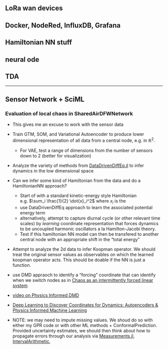 <!-- ## Sensor Network and Reproducible Models of Data Collection -->


## LoRa wan devices
## Docker, NodeRed, InfluxDB, Grafana
## Hamiltonian NN stuff
## neural ode
## TDA


---

## Sensor Network + SciML

### Evaluation of local chaos in SharedAirDFWNetwork

- This gives me an excuse to work with the sensor data 
- Train GTM, SOM, and Variational Autoencoder to produce lower dimensional representation of all data from a central node, e.g. in $\mathbb{R}^2$. 
  - For VAE, test a range of dimensions from the number of sensors down to 2 (better for visualization)
- Analyze the variety of methods from [DataDrivenDiffEq.jl](https://docs.sciml.ai/DataDrivenDiffEq/stable/) to infer dynamics in the low dimensional space 
- Can we infer some kind of Hamiltonian from the data and do a HamiltonianNN approach? 
  - Start of with a standard kinetic-energy style Hamiltonian e.g. $\sum_i \frac{1}{2} \dot{x}_i^2$ where $x_i$ is the 
  - use DataDrivenDiffEq approach to learn the associated potential energy term 
  - alternatively, attempt to capture diurnal cycle (or other relevant time scales) by *learning* coordinate representation that forces dynamics to be uncoupled harmonic oscillators a la Hamilton-Jacobi theory. 
  - Test if this hamiltonian NN model can then be transfered to another central node with an appropriate shift in the "total energy" 
- Attempt to analyze the 2d data to infer Koopman operator. We should treat the original sensor values as observables on which the learned koopman operator acts. This should be doable if the NN is just a function. 
- use DMD appraoch to identify a "forcing" coordinate that can identify when we switch nodes as in [Chaos as an intermittently forced linear system
](https://www.semanticscholar.org/paper/Chaos-as-an-intermittently-forced-linear-system-Brunton-Brunton/2efad3ddade8be144ec43d22a9f2992ab036a923)
- [video on Physics Informed DMD](https://www.youtube.com/watch?v=lx-msllg1kU&ab_channel=SteveBrunton)
- [Deep Learning to Discover Coordinates for Dynamics: Autoencoders & Physics Informed Machine Learning](https://www.youtube.com/watch?v=KmQkDgu-Qp0&list=PLMrJAkhIeNNQ0BaKuBKY43k4xMo6NSbBa&ab_channel=SteveBrunton)

- NOTE: we may need to impute missing values. We shoud do so with either my GPR code or with other ML methods + ConformalPrediction. Provided uncertainty estimates, we should then think about how to propagate errors through our analysis via [Measurements.jl](https://github.com/JuliaPhysics/Measurements.jl), [IntervalArithmetic](https://juliaintervals.github.io/pages/packages/intervalarithmetic/), 
